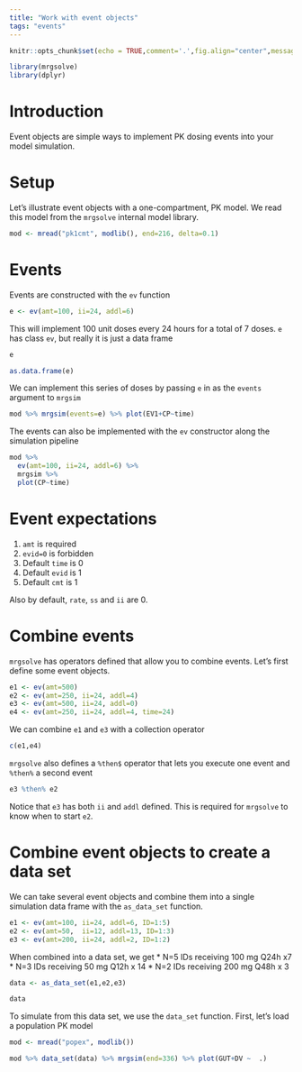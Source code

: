 ```yaml
---
title: "Work with event objects"
tags: "events"
---
```



```r
knitr::opts_chunk$set(echo = TRUE,comment='.',fig.align="center",message=FALSE,cache=TRUE, autodep=TRUE)
```

```r
library(mrgsolve)
library(dplyr)
```


# Introduction

Event objects are simple ways to implement PK dosing events into your model simulation.  

# Setup
Let's illustrate event objects with a one-compartment, PK model.  We read this model from the `mrgsolve` internal model library.
```r
mod <- mread("pk1cmt", modlib(), end=216, delta=0.1)
```

# Events

Events are constructed with the `ev` function

```r
e <- ev(amt=100, ii=24, addl=6)
```

This will implement 100 unit doses every 24 hours for a total of 7 doses.  `e` has class `ev`, but really it 
is just a data frame

```r
e
```

```r
as.data.frame(e)
```

We can implement this series of doses by passing `e` in as the `events` argument to `mrgsim`
```r
mod %>% mrgsim(events=e) %>% plot(EV1+CP~time)
```


The events can also be implemented with the `ev` constructor along the simulation pipeline
```r
mod %>%
  ev(amt=100, ii=24, addl=6) %>%
  mrgsim %>% 
  plot(CP~time)
```


# Event expectations

1. `amt` is required
1. `evid=0` is forbidden
1. Default `time` is 0
1. Default `evid` is 1
1. Default `cmt` is 1

Also by default, `rate`, `ss` and `ii` are 0.


# Combine events

`mrgsolve` has operators defined that allow you to combine events.  Let's first define some event objects.

```r
e1 <- ev(amt=500)
e2 <- ev(amt=250, ii=24, addl=4)
e3 <- ev(amt=500, ii=24, addl=0)
e4 <- ev(amt=250, ii=24, addl=4, time=24)
```


We can combine `e1` and `e3` with a collection operator

```r
c(e1,e4)
```

`mrgsolve` also defines a `%then$` operator that lets you execute one event and `%then%` a second event
```r
e3 %then% e2
```

Notice that `e3` has both `ii` and `addl` defined.  This is required for `mrgsolve` to know when to start `e2`.


# Combine event objects to create a data set

We can take several event objects and combine them into a single simulation data frame with the `as_data_set` function.

```r
e1 <- ev(amt=100, ii=24, addl=6, ID=1:5)
e2 <- ev(amt=50,  ii=12, addl=13, ID=1:3)
e3 <- ev(amt=200, ii=24, addl=2, ID=1:2)
```

When combined into a data set, we get 
* N=5 IDs receiving 100 mg Q24h x7 
* N=3 IDs receiving 50  mg Q12h x 14
* N=2 IDs receiving 200 mg Q48h x 3

```r
data <- as_data_set(e1,e2,e3)

data
```

To simulate from this data set, we use the `data_set` function.  First, let's load a population PK model

```r
mod <- mread("popex", modlib())
```
```r
mod %>% data_set(data) %>% mrgsim(end=336) %>% plot(GUT+DV ~  .)
```















